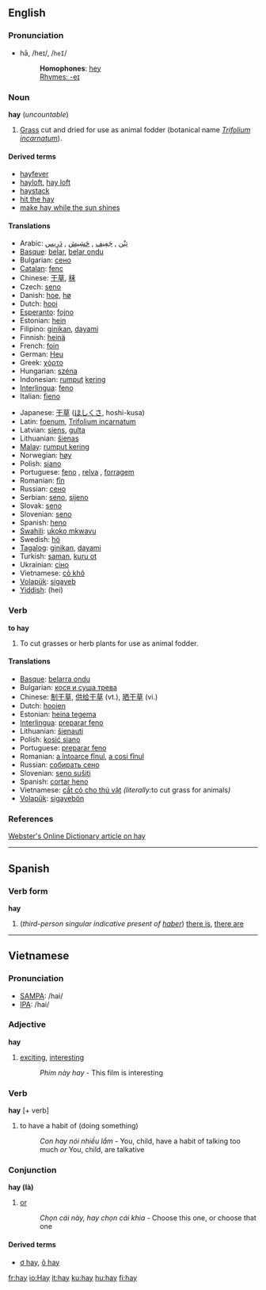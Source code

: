 ==English==

===Pronunciation===
*hā, /heɪ/, /<tt>heI</tt>/
*:'''Homophones''': [[hey]]
*:[[Rhymes:English:-eɪ|Rhymes: -eɪ]]

===Noun===
'''hay''' (''uncountable'')
# [[Grass]] cut and dried for use as animal fodder (botanical name ''[[Trifolium incarnatum]]'').

====Derived terms====
*[[hayfever]]
*[[hayloft]], [[hay loft]]
*[[haystack]]
*[[hit the hay]]
*[[make hay while the sun shines]]

====Translations====
{{top}}
*Arabic: [[تبن|تِبْن]] , [[جفيف|جَفِيف]] , [[حشيش|حَشِيش]] , [[درِيس |دَرِيس ]]
*[[Basque]]: [[belar]], [[belar ondu]]
*Bulgarian: [[сено]]
*[[Catalan]]: [[fenc]]
*Chinese: [[干草]], [[秣]]
*Czech: [[seno#Czech|seno]]
*Danish: [[hoe]], [[hø]]
*Dutch: [[hooi]] {{n}}
*[[Esperanto]]: [[fojno]]
*Estonian: [[hein#Estonian|hein]] 
*Filipino: [[ginikan]], [[dayami]]
*Finnish: [[heinä]]
*French: [[foin]] {{m}}
*German: [[Heu]] {{n}}
*Greek: [[χόρτο]]
*Hungarian: [[széna]]  
*Indonesian: [[rumput]] [[kering]]
*[[Interlingua]]: [[feno]]
*Italian: [[fieno]] {{m}}
{{mid}}
*Japanese: [[干草]] ([[ほしくさ]], hoshi-kusa)
*Latin: [[foenum]], [[Trifolium incarnatum]]
*Latvian: [[siens]], [[gulta]]
*Lithuanian: [[šienas]]
*[[Malay]]: [[rumput kering]]
*Norwegian: [[høy]]
*Polish: [[siano]]
*Portuguese: [[feno]] {{m}}, [[relva]] {{f}}, [[forragem]] {{f}}
*Romanian: [[fîn]]
*Russian: [[сено]]
*Serbian: [[seno]], [[sijeno]]
*Slovak: [[seno]]
*Slovenian: [[seno]]
*Spanish: [[heno]]
*[[Swahili]]: [[ukoko mkwavu]]
*Swedish: [[hö]]
*[[Tagalog]]: [[ginikan]], [[dayami]]
*Turkish: [[saman]], [[kuru ot]]
*Ukrainian: [[сіно]]
*Vietnamese: [[cỏ khô]]<!--move this to the Vietnamese page (''literally'' dry grass)-->
*[[Volapük]]: [[sigayeb]]
*[[Yiddish]]: <!--provide the Yiddish-->(hei)
{{bottom}}

===Verb===
'''to hay'''
# To cut grasses or herb plants for use as animal fodder.

====Translations====
*[[Basque]]: [[belarra ondu]]
*Bulgarian: [[кося и суша трева]] 
*Chinese: [[制干草]], [[供给干草]] (vt.), [[晒干草]] (vi.)
*Dutch: [[hooien]]
*Estonian: [[heina tegema]] 
*[[Interlingua]]: [[preparar feno]]
*Lithuanian: [[šienauti]]
*Polish: [[kosić siano]]
*Portuguese: [[preparar feno]]
*Romanian: [[a întoarce fînul]], [[a cosi fînul]]
*Russian: [[собирать сено]]
*Slovenian: [[seno sušiti]]
*Spanish: [[cortar heno]]
*Vietnamese: [[cắt cỏ cho thú vật]] ''(literally: ''to cut grass for animals'')''
*[[Volapük]]: [[sigayebön]]

===References===
[http://www.websters-online-dictionary.org/definition/hay Webster's Online Dictionary article on hay]

----

==Spanish==
===Verb form===
'''hay'''
# (''third-person singular indicative present of [[haber]]'') [[there is]], [[there are]]

----

==Vietnamese==
===Pronunciation===
*[[SAMPA]]: /hai/
*[[IPA]]: /hai/
===Adjective===
'''hay'''
# [[exciting]], [[interesting]]
#:''Phim này hay'' - This film is interesting
===Verb===
'''hay''' [+ verb]
# to have a habit of (doing something)
#:''Con hay nói nhiều lắm'' - You, child, have a habit of talking too much ''or'' You, child, are talkative
===Conjunction===
'''hay (là)'''
# [[or]]
#:''Chọn cái này, hay chọn cái khia'' - Choose this one, or choose that one
====Derived terms====
*[[ơ hay]], [[ô hay]]

[[fr:hay]]
[[io:Hay]]
[[it:hay]]
[[ku:hay]]
[[hu:hay]]
[[fi:hay]]